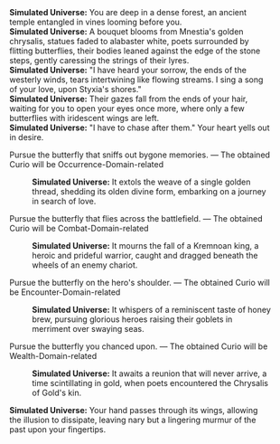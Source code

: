 {{Dialogue Start}}
:'''Simulated Universe:''' You are deep in a dense forest, an ancient temple entangled in vines looming before you.
:'''Simulated Universe:''' A bouquet blooms from Mnestia's golden chrysalis, statues faded to alabaster white, poets surrounded by flitting butterflies, their bodies leaned against the edge of the stone steps, gently caressing the strings of their lyres.
:'''Simulated Universe:''' "I have heard your sorrow, the ends of the westerly winds, tears intertwining like flowing streams. I sing a song of your love, upon Styxia's shores."
:'''Simulated Universe:''' Their gazes fall from the ends of your hair, waiting for you to open your eyes once more, where only a few butterflies with iridescent wings are left.
:'''Simulated Universe:''' "I have to chase after them." Your heart yells out in desire.
:{{DIcon|Star}} Pursue the butterfly that sniffs out bygone memories. &mdash; The obtained Curio will be Occurrence-Domain-related
::'''Simulated Universe:''' It extols the weave of a single golden thread, shedding its olden divine form, embarking on a journey in search of love.
:{{DIcon|Star}} Pursue the butterfly that flies across the battlefield. &mdash; The obtained Curio will be Combat-Domain-related
::'''Simulated Universe:''' It mourns the fall of a Kremnoan king, a heroic and prideful warrior, caught and dragged beneath the wheels of an enemy chariot.
:{{DIcon|Star}} Pursue the butterfly on the hero's shoulder. &mdash; The obtained Curio will be Encounter-Domain-related
::'''Simulated Universe:''' It whispers of a reminiscent taste of honey brew, pursuing glorious heroes raising their goblets in merriment over swaying seas.
:{{DIcon|Star}} Pursue the butterfly you chanced upon. &mdash; The obtained Curio will be Wealth-Domain-related
::'''Simulated Universe:''' It awaits a reunion that will never arrive, a time scintillating in gold, when poets encountered the Chrysalis of Gold's kin.
:'''Simulated Universe:''' Your hand passes through its wings, allowing the illusion to dissipate, leaving nary but a lingering murmur of the past upon your fingertips.
{{Dialogue End}}
